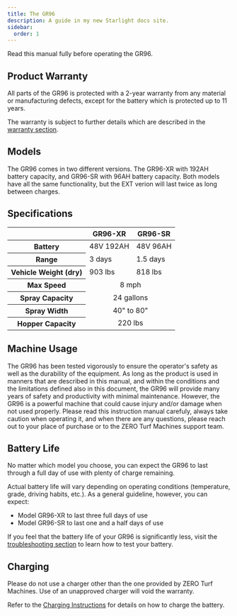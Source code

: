 ```yaml
---
title: The GR96
description: A guide in my new Starlight docs site.
sidebar:
  order: 1
---
```


<Aside type="caution" title="Caution">
Read this manual fully before operating the GR96.
</Aside>

## Product Warranty

All parts of the GR96 is protected with a 2-year warranty from any material or manufacturing defects, except for the battery which is protected up to 11 years. 

The warranty is subject to further details which are described in the [warranty section](/reference/warranty).

## Models

The GR96 comes in two different versions. The GR96-XR with 192AH battery capacity, and GR96-SR with 96AH battery capacity. Both models have all the same functionality, but the EXT verion will last twice as long between charges.

## Specifications

<table id="spec-table">
    <thead>
        <th></th>
        <th>GR96-XR</th>
        <th>GR96-SR</th>
    </thead>
    <tr>
        <th>Battery</th>
        <td>48V 192AH</td>
        <td>48V 96AH</td>
    </tr>
    <tr>
        <th>Range</th>
        <td>3 days</td>
        <td>1.5 days</td>
    </tr>
    <tr>
        <th>Vehicle Weight (dry)</th>
        <td>903 lbs</td>
        <td>818 lbs</td>
    </tr>
    <tr>
        <th>Max Speed</th>
        <td colspan="2" style="text-align:center;">8 mph</td>
    </tr>
    <tr>
        <th>Spray Capacity</th>
        <td colspan="2" style="text-align:center;">24 gallons</td>
    </tr>
    <tr>
        <th>Spray Width</th>
        <td colspan="2" style="text-align:center;">40&quot; to 80&quot;</td>
    </tr>
    <tr>
        <th>Hopper Capacity</th>
        <td colspan="2" style="text-align:center;">220 lbs</td>
    </tr>
</table>

## Machine Usage

The GR96 has been tested vigorously to ensure the operator's safety as well as the durability of the equipment. As long as the product is used in manners that are described in this manual, and within the conditions and the limitations defined also in this document, the GR96 will provide many years of safety and productivity with minimal maintenance. However, the GR96 is a powerful machine that could cause injury and/or damage when not used properly. Please read this instruction manual carefuly, always take caution when operating it, and when there are any questions, please reach out to your place of purchase or to the ZERO Turf Machines support team.

## Battery Life

No matter which model you choose, you can expect the GR96 to last through a full day of use with plenty of charge remaining.

Actual battery life will vary depending on operating conditions (temperature, grade, driving habits, etc.). As a general guideline, however, you can expect:

* Model GR96-XR to last three full days of use
* Model GR96-SR to last one and a half days of use

If you feel that the battery life of your GR96 is significantly less, visit the [troubleshooting section](/troubleshooting/battery-capacity) to learn how to test your battery.

## Charging

Please do not use a charger other than the one provided by ZERO Turf Machines. Use of an unapproved charger will void the warranty.

Refer to the [Charging Instructions](/operations/charging) for details on how to charge the battery.
